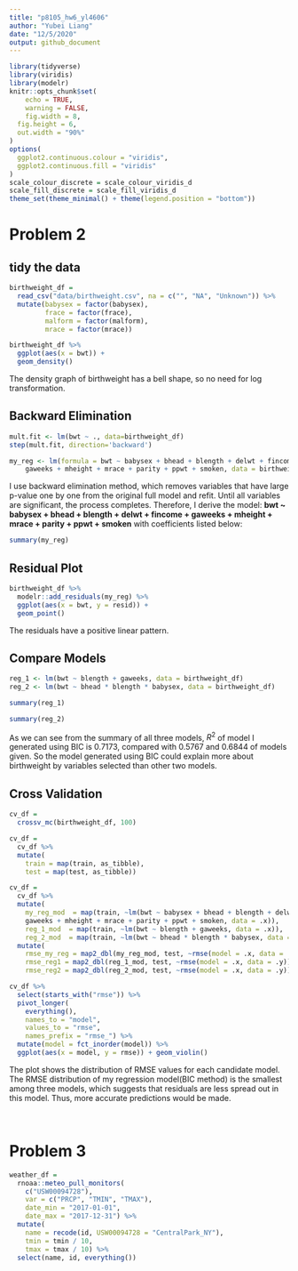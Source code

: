 ```yaml
---
title: "p8105_hw6_yl4606"
author: "Yubei Liang"
date: "12/5/2020"
output: github_document
---
```


```r
library(tidyverse)
library(viridis)
library(modelr)
knitr::opts_chunk$set(
	echo = TRUE,
	warning = FALSE,
	fig.width = 8, 
  fig.height = 6,
  out.width = "90%"
)
options(
  ggplot2.continuous.colour = "viridis",
  ggplot2.continuous.fill = "viridis"
)
scale_colour_discrete = scale_colour_viridis_d
scale_fill_discrete = scale_fill_viridis_d
theme_set(theme_minimal() + theme(legend.position = "bottom"))
```

# Problem 2

## tidy the data
```r
birthweight_df = 
  read_csv("data/birthweight.csv", na = c("", "NA", "Unknown")) %>% 
  mutate(babysex = factor(babysex),
         frace = factor(frace),
         malform = factor(malform),
         mrace = factor(mrace))
```

```r
birthweight_df %>% 
  ggplot(aes(x = bwt)) +
  geom_density()
```
The density graph of birthweight has a bell shape, so no need for log transformation.

## Backward Elimination
```r
mult.fit <- lm(bwt ~ ., data=birthweight_df)
step(mult.fit, direction='backward')
```

```r
my_reg <- lm(formula = bwt ~ babysex + bhead + blength + delwt + fincome + 
    gaweeks + mheight + mrace + parity + ppwt + smoken, data = birthweight_df)
```

I use backward elimination method, which removes variables that have large p-value one by one from the original full model and refit. Until all variables are significant, the process completes. Therefore, I derive the model: **bwt ~ babysex + bhead + blength + delwt + fincome + gaweeks + mheight + mrace + parity + ppwt + smoken** with coefficients listed below: 

```r
summary(my_reg)
```

## Residual Plot

```r
birthweight_df %>% 
  modelr::add_residuals(my_reg) %>% 
  ggplot(aes(x = bwt, y = resid)) + 
  geom_point()
```
The residuals have a positive linear pattern.

## Compare Models 

```r
reg_1 <- lm(bwt ~ blength + gaweeks, data = birthweight_df) 
reg_2 <- lm(bwt ~ bhead * blength * babysex, data = birthweight_df)
```

```r
summary(reg_1)
```


```r
summary(reg_2)
```

As we can see from the summary of all three models, $R^2$ of model I generated using BIC is 0.7173, compared with 0.5767 and 0.6844 of models given. So the model generated using BIC could explain more about birthweight by variables selected than other two models.

## Cross Validation

```r
cv_df = 
  crossv_mc(birthweight_df, 100) 

cv_df =
  cv_df %>% 
  mutate(
    train = map(train, as_tibble),
    test = map(test, as_tibble))

cv_df = 
  cv_df %>% 
  mutate(
    my_reg_mod  = map(train, ~lm(bwt ~ babysex + bhead + blength + delwt + fincome + 
    gaweeks + mheight + mrace + parity + ppwt + smoken, data = .x)),
    reg_1_mod  = map(train, ~lm(bwt ~ blength + gaweeks, data = .x)),
    reg_2_mod  = map(train, ~lm(bwt ~ bhead * blength * babysex, data = .x))) %>% 
  mutate(
    rmse_my_reg = map2_dbl(my_reg_mod, test, ~rmse(model = .x, data = .y)),
    rmse_reg1 = map2_dbl(reg_1_mod, test, ~rmse(model = .x, data = .y)),
    rmse_reg2 = map2_dbl(reg_2_mod, test, ~rmse(model = .x, data = .y)))

cv_df %>% 
  select(starts_with("rmse")) %>% 
  pivot_longer(
    everything(),
    names_to = "model", 
    values_to = "rmse",
    names_prefix = "rmse_") %>% 
  mutate(model = fct_inorder(model)) %>% 
  ggplot(aes(x = model, y = rmse)) + geom_violin()
```

The plot shows the distribution of RMSE values for each candidate model. The RMSE distribution of my regression model(BIC method) is the smallest among three models, which suggests that residuals are less spread out in this model. Thus, more accurate predictions would be made.

<br/>

# Problem 3

```r
weather_df = 
  rnoaa::meteo_pull_monitors(
    c("USW00094728"),
    var = c("PRCP", "TMIN", "TMAX"), 
    date_min = "2017-01-01",
    date_max = "2017-12-31") %>%
  mutate(
    name = recode(id, USW00094728 = "CentralPark_NY"),
    tmin = tmin / 10,
    tmax = tmax / 10) %>%
  select(name, id, everything())
```

